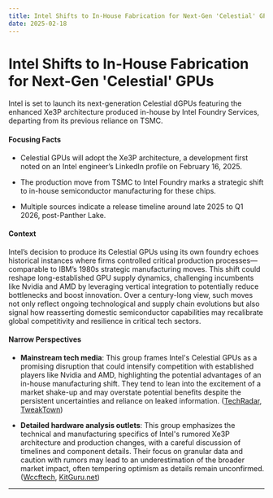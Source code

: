 ```yaml
---
title: Intel Shifts to In-House Fabrication for Next-Gen 'Celestial' GPUs
date: 2025-02-18
---
```


# Intel Shifts to In-House Fabrication for Next-Gen 'Celestial' GPUs

Intel is set to launch its next-generation Celestial dGPUs featuring the enhanced Xe3P architecture produced in-house by Intel Foundry Services, departing from its previous reliance on TSMC.

#### Focusing Facts

- Celestial GPUs will adopt the Xe3P architecture, a development first noted on an Intel engineer’s LinkedIn profile on February 16, 2025.

- The production move from TSMC to Intel Foundry marks a strategic shift to in-house semiconductor manufacturing for these chips.

- Multiple sources indicate a release timeline around late 2025 to Q1 2026, post-Panther Lake.

#### Context

Intel’s decision to produce its Celestial GPUs using its own foundry echoes historical instances where firms controlled critical production processes—comparable to IBM’s 1980s strategic manufacturing moves. This shift could reshape long-established GPU supply dynamics, challenging incumbents like Nvidia and AMD by leveraging vertical integration to potentially reduce bottlenecks and boost innovation. Over a century-long view, such moves not only reflect ongoing technological and supply chain evolutions but also signal how reasserting domestic semiconductor capabilities may recalibrate global competitivity and resilience in critical tech sectors.

#### Narrow Perspectives

- **Mainstream tech media**: This group frames Intel's Celestial GPUs as a promising disruption that could intensify competition with established players like Nvidia and AMD, highlighting the potential advantages of an in-house manufacturing shift. They tend to lean into the excitement of a market shake-up and may overstate potential benefits despite the persistent uncertainties and reliance on leaked information. ([TechRadar](https://www.techradar.com/computing/gpu/intels-rumored-celestial-gpus-could-finally-give-nvidia-and-amd-cause-for-concern), [TweakTown](https://www.tweaktown.com/news/103314/intels-next-gen-celestial-gpu-rumor-xe3p-architecture-fabbed-with-intel-foundry-not-by-tsmc/index.html))

- **Detailed hardware analysis outlets**: This group emphasizes the technical and manufacturing specifics of Intel's rumored Xe3P architecture and production changes, with a careful discussion of timelines and component details. Their focus on granular data and caution with rumors may lead to an underestimation of the broader market impact, often tempering optimism as details remain unconfirmed. ([Wccftech](https://wccftech.com/intel-celestial-dgpus-are-expected-to-feature-the-xe3p-architecture/), [KitGuru.net](https://www.kitguru.net/components/graphic-cards/joao-silva/intel-arc-celestial-gpus-will-reportedly-be-based-on-an-intel-process-node/))

---
